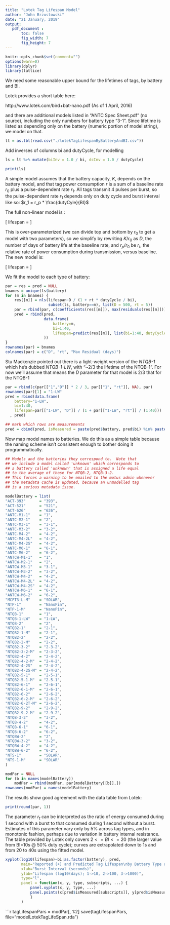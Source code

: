 ```yaml
---
title: "Lotek Tag Lifespan Model"
author: "John Brzustowski"
date: "21 January, 2019"
output:
   pdf_document :
       toc: false
       fig_width: 7
       fig_height: 7
---
```


```r
knitr::opts_chunk$set(comment="")
options(warn=0)
library(dplyr)
library(lattice)
```

We need some reasonable upper bound for the lifetimes of tags,
by battery and BI.

Lotek provides a short table here:

   http://www.lotek.com/bird+bat-nano.pdf  (As of 1 April, 2016)

and there are additional models listed in "ANTC Spec Sheet.pdf" (no
source), including the only numbers for battery type "3-1".  Since
lifetime is listed as depending only on the battery (numeric portion
of model string), we model on that.

```r
lt = as.tbl(read.csv("./lotekTagLifespanByBatteryAndBI.csv"))
```

Add inverses of columns bi and dutyCycle, for modelling

```r

ls = lt %>% mutate(biInv = 1.0 / bi, dcInv = 1.0 / dutyCycle)

print(ls)
```

A simple model assumes that the battery capacity, $K$, depends on the
battery model, and that tag power consumption $r$ is a sum of a baseline
rate $r_0$ plus a pulse-dependent rate $r_1$.  All tags transmit 4 pulses per burst,
so the pulse-dependent rate $r_1$ depends only on duty cycle and burst interval
like so:  $r_1 = r_p * \frac{dutyCyle}{BI}$

The full non-linear model is :

\[
lifespan = \frac{K}{r_0 + \frac{r_p * dutyCycle}{BI}}
\]

This is over-parameterized (we can divide top and bottom by $r_0$ to
get a model with two parameters), so we simplify by rewriting $K/r_0$
as $D$, the number of days of battery life at the baseline rate, and
$r_p / r_0$ be $r_t$, the relative rate of power consumption during
transmission, versus baseline.  The new model is:

\[
lifespan = \frac{D}{1 + \frac{r_t * dutyCycle}{BI}}
\]

We fit the model to each type of battery:

```r
par = res = pred = NULL
bnames = unique(ls$battery)
for (m in bnames) {
    res[[m]] = nls(lifespan~D / (1 + rt * dutyCycle / bi),
                   subset(ls, battery==m), list(D = 500, rt = 5))
    par = rbind(par, c(coefficients(res[[m]]), max(residuals(res[[m]]))))
    pred = rbind(pred,
                 data.frame(
                     battery=m,
                     bi=1:40,
                     lifespan=predict(res[[m]], list(bi=1:40, dutyCycle=1))
                 ))
}
rownames(par) = bnames
colnames(par) = c("D", "rt", "Max Residual (days)")
```

Stu Mackenzie pointed out there is a light-weight version of the *NTQB-1*
which he's dubbed *NTQB-1-LW*, with "~2/3 the lifetime of the NTQB-1".
For now we'll assume that means the $D$ parameter for that model is 2/3
that for the NTQB-1

```r
par = rbind(c(par[["1","D"]] * 2 / 3, par[["1", "rt"]], NA), par)
rownames(par)[1] = "1-LW"
pred = rbind(data.frame(
    battery="1-LW",
    bi=1:40,
    lifespan=par[["1-LW", "D"]] / (1 + par[["1-LW", "rt"]] / (1:40)))
  , pred)

## mark which rows are measurements
pred = cbind(pred, isMeasured = paste(pred$battery, pred$bi) %in% paste(lt$battery, lt$bi))
```

Now map model names to batteries.  We do this as a simple table
because the naming scheme isn't consistent enough to bother doing it
programmatically.

```r
## Models and the batteries they correspond to.  Note that
## we include a model called 'unknown' which corresponds to
## a battery called 'unknown' that is assigned a life equal
## to the average of those for NTQB-2, NTQB-3-2.
## This forces a warning to be emailed to the motus admin whenever
## the metadata cache is updated, because an unmodelled tag
## is a serious metadata issue.

modelBattery = list(
"ACT-393"      = "393",
"ACT-521"      = "521",
"ACT-626"      = "626",
"ANTC-M1-1"    = "1",
"ANTC-M2-1"    = "2",
"ANTC-M3-1"    = "3-1",
"ANTC-M3-2"    = "3-2",
"ANTC-M4-2"    = "4-2",
"ANTC-M4-2L"   = "4-2",
"ANTC-M4-2S"   = "4-2",
"ANTC-M6-1"    = "6-1",
"ANTC-M6-2"    = "6-2",
"ANTCW-M1-1"   = "1",
"ANTCW-M2-1"   = "2",
"ANTCW-M3-1"   = "3-1",
"ANTCW-M3-2"   = "3-2",
"ANTCW-M4-2"   = "4-2",
"ANTCW-M4-2L"  = "4-2",
"ANTCW-M4-2S"  = "4-2",
"ANTCW-M6-1"   = "6-1",
"ANTCW-M6-2"   = "6-2",
"MCFT3-L-M"    = "SOLAR",
"NTP-1"        = "NanoPin",
"NTP-1-M"      = "NanoPin",
"NTQB-1"       = "1",
"NTQB-1-LW"    = "1-LW",
"NTQB-2"       = "2",
"NTQB2-1"      = "2-1",
"NTQB2-1-M"    = "2-1",
"NTQB2-2"      = "2-2",
"NTQB2-2-M"    = "2-2",
"NTQB2-3-2"    = "2-3-2",
"NTQB2-3-2-M"  = "2-3-2",
"NTQB2-4-2"    = "2-4-2",
"NTQB2-4-2-M"  = "2-4-2",
"NTQB2-4-2S"   = "2-4-2",
"NTQB2-4-2S-M" = "2-4-2",
"NTQB2-5-1"    = "2-5-1",
"NTQB2-5-1-M"  = "2-5-1",
"NTQB2-6-1"    = "2-6-1",
"NTQB2-6-1-M"  = "2-6-1",
"NTQB2-6-2"    = "2-6-2",
"NTQB2-6-2-M"  = "2-6-2",
"NTQB2-6-2T-M" = "2-6-2",
"NTQB2-9-2"    = "2-9-2",
"NTQB2-9-2-M"  = "2-9-2",
"NTQB-3-2"     = "3-2",
"NTQB-4-2"     = "4-2",
"NTQB-6-1"     = "6-1",
"NTQB-6-2"     = "6-2",
"NTQBW-2"      = "2",
"NTQBW-3-2"    = "3-2",
"NTQBW-4-2"    = "4-2",
"NTQBW-6-2"    = "6-2",
"NTS-1"        = "SOLAR",
"NTS-1-M"      = "SOLAR"
)

modPar = NULL
for (b in names(modelBattery))
    modPar = rbind(modPar, par[modelBattery[[b]],])
rownames(modPar) = names(modelBattery)
```

The results show good agreement with the data table from Lotek:

```r
print(round(par, 1))
```


The parameter $r_t$ can be interpreted as the ratio of energy consumed
during 1 second with a burst to that consumed during 1 second without
a burst.  Estimates of this parameter vary only by 5% across tag
types, and in monotonic fashion, perhaps due to variation in battery
internal resistance.  The table provided by Lotek only covers $2 <= BI
<= 20$ (the larger value from BI=10s @ 50% duty cycle); curves are extrapolated
down to 1s and from 20 to 40s using the fitted model.

```r
xyplot(log10(lifespan)~bi|as.factor(battery), pred,
       main="Reported (+) and Predicted Tag Lifespan\nby Battery Type and Burst Interval",
       xlab="Burst Interval (seconds)",
       ylab="Lifespan (log10(days); 1->10, 2->100, 3->1000)",
       type="l",
       panel = function(x, y, type, subscripts, ...) {
           panel.xyplot(x, y, type, ...)
           panel.points(x[pred$isMeasured[subscripts]], y[pred$isMeasured[subscripts]], pch="+", cex=2, col="black")
           }
       )
```

```r
tagLifespanPars = modPar[, 1:2]
save(tagLifespanPars, file="modelLotekTagLifeSpan.rda")
